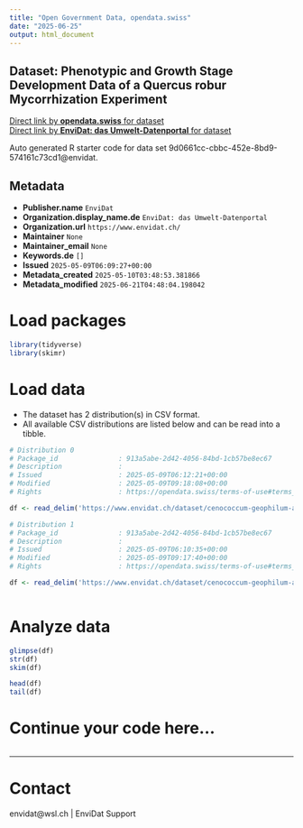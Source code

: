 ```yaml
---
title: "Open Government Data, opendata.swiss"
date: "2025-06-25"
output: html_document
---
```


## Dataset: Phenotypic and Growth Stage Development Data of a Quercus robur Mycorrhization Experiment



[Direct link by **opendata.swiss** for dataset](https://opendata.swiss/de/dataset/phenotypic-and-growth-stage-development-data-of-a-quercus-robur-mycorrhization-experiment)<br>
[Direct link by **EnviDat: das Umwelt-Datenportal** for dataset](https://www.envidat.ch/#/metadata/cenococcum-geophilum-and-quercus-robur-mycorrhization-experiment)

Auto generated R starter code for data set 9d0661cc-cbbc-452e-8bd9-574161c73cd1@envidat.

## Metadata

- **Publisher.name** `EnviDat`
- **Organization.display_name.de** `EnviDat: das Umwelt-Datenportal`
- **Organization.url** `https://www.envidat.ch/`
- **Maintainer** `None`
- **Maintainer_email** `None`
- **Keywords.de** `[]`
- **Issued** `2025-05-09T06:09:27+00:00`
- **Metadata_created** `2025-05-10T03:48:53.381866`
- **Metadata_modified** `2025-06-21T04:48:04.198042`


# Load packages

```r

library(tidyverse)
library(skimr)

```

# Load data

-   The dataset has 2 distribution(s) in CSV format.
-   All available CSV distributions are listed below and can be read into a tibble.

```r

# Distribution 0
# Package_id               : 913a5abe-2d42-4056-84bd-1cb57be8ec67
# Description              : 
# Issued                   : 2025-05-09T06:12:21+00:00
# Modified                 : 2025-05-09T09:18:08+00:00
# Rights                   : https://opendata.swiss/terms-of-use#terms_by

df <- read_delim('https://www.envidat.ch/dataset/cenococcum-geophilum-and-quercus-robur-mycorrhization-experiment/resource/e0197cc6-6279-4f22-8e6a-3cc51a8973e1')

# Distribution 1
# Package_id               : 913a5abe-2d42-4056-84bd-1cb57be8ec67
# Description              : 
# Issued                   : 2025-05-09T06:10:35+00:00
# Modified                 : 2025-05-09T09:17:40+00:00
# Rights                   : https://opendata.swiss/terms-of-use#terms_by

df <- read_delim('https://www.envidat.ch/dataset/cenococcum-geophilum-and-quercus-robur-mycorrhization-experiment/resource/2664abc3-ba85-4000-bb9d-162677eb47b7')



```

# Analyze data

```r

glimpse(df)
str(df)
skim(df)

head(df)
tail(df)

```

# Continue your code here...

```r

```

------------------------------------------------------------------------

# Contact

envidat@wsl.ch | EnviDat Support

